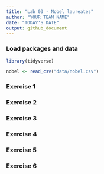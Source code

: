 ```yaml
---
title: "Lab 03 - Nobel laureates"
author: "YOUR TEAM NAME"
date: "TODAY'S DATE"
output: github_document
---
```


### Load packages and data

```r
library(tidyverse) 
```

```r
nobel <- read_csv("data/nobel.csv")
```

### Exercise 1



### Exercise 2



### Exercise 3



### Exercise 4



### Exercise 5



### Exercise 6


